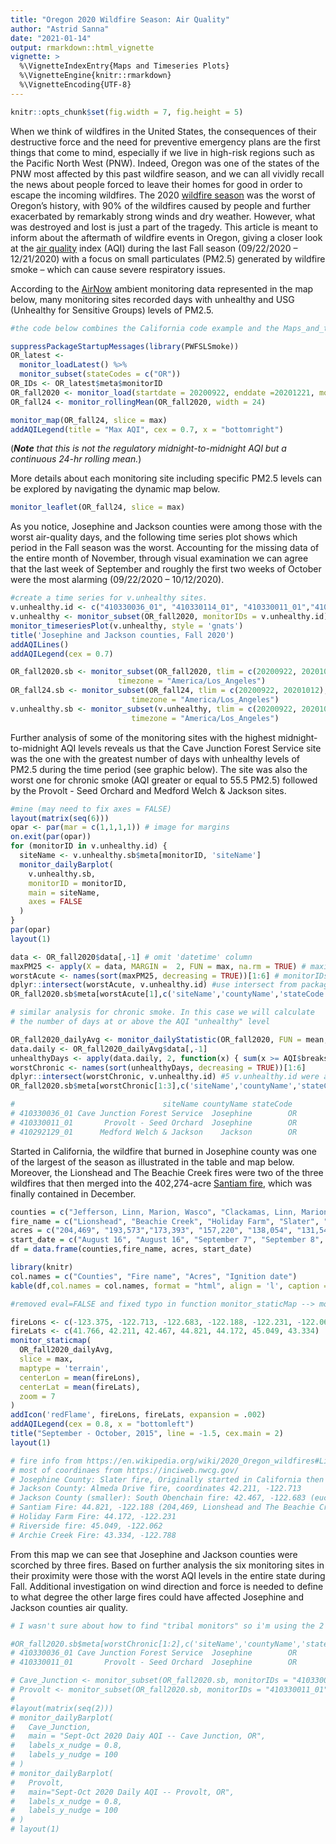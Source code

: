 ---
title: "Oregon 2020 Wildfire Season: Air Quality"
author: "Astrid Sanna"
date: "2021-01-14"
output: rmarkdown::html_vignette
vignette: >
  %\VignetteIndexEntry{Maps and Timeseries Plots}
  %\VignetteEngine{knitr::rmarkdown}
  %\VignetteEncoding{UTF-8}
---

```{r, echo = FALSE}
knitr::opts_chunk$set(fig.width = 7, fig.height = 5)
```

When we think of wildfires in the United States, the consequences of their destructive force and the need for preventive emergency plans are the first things that come to mind, especially if we live in high-risk regions such as the Pacific North West (PNW). Indeed, Oregon was one of the states of the PNW most affected by this past wildfire season, and we can all vividly recall the news about people forced to leave their homes for good in order to escape the incoming wildfires. The 2020 [wildfire season]( https://en.wikipedia.org/wiki/2020_Oregon_wildfires) was the worst of Oregon’s history, with 90% of the wildfires caused by people and further exacerbated by remarkably strong winds and dry weather. However, what was destroyed and lost is just a part of the tragedy. This article is meant to inform about the aftermath of wildfire events in Oregon, giving a closer look at the [air quality]( https://www.oregon.gov/oha/PH/HEALTHYENVIRONMENTS/TRACKINGASSESSMENT/ENVIRONMENTALPUBLICHEALTHTRACKING/Pages/EPHT-Indicator-Outdoor-Air.aspx) index (AQI) during the last Fall season (09/22/2020 – 12/21/2020) with a focus on small particulates (PM2.5) generated by wildfire smoke – which can cause severe respiratory issues. 

According to the [AirNow](https://www.airnow.gov/) ambient monitoring data represented in the map below, many monitoring sites recorded days with unhealthy and USG (Unhealthy for Sensitive Groups) levels of PM2.5.  

```{r, Oregon latest, message = FALSE, echo=FALSE}
#the code below combines the California code example and the Maps_and_timeseries_plots code example.

suppressPackageStartupMessages(library(PWFSLSmoke))
OR_latest <-
  monitor_loadLatest() %>%
  monitor_subset(stateCodes = c("OR"))
OR_IDs <- OR_latest$meta$monitorID
OR_fall2020 <- monitor_load(startdate = 20200922, enddate =20201221, monitorIDs = OR_IDs,  parameter = "PM2.5")
OR_fall24 <- monitor_rollingMean(OR_fall2020, width = 24)
```


```{r map, echo= FALSE}
monitor_map(OR_fall24, slice = max)
addAQILegend(title = "Max AQI", cex = 0.7, x = "bottomright")

```

(*__Note__ that this is not the regulatory midnight-to-midnight AQI but a continuous 24-hr rolling mean.*)

More details about each monitoring site including specific PM2.5 levels can be explored by navigating the dynamic map below. 

```{r leaflet, echo= FALSE}
monitor_leaflet(OR_fall24, slice = max) 
```

As you notice, Josephine and Jackson counties were among those with the worst air-quality days, and the following time series plot shows which period in the Fall season was the worst. Accounting for the missing data of the entire month of November, through visual examination we can agree that the last week of September and roughly the first two weeks of October were the most alarming (09/22/2020 – 10/12/2020).

```{r dygraph, echo=FALSE}

#create a time series for v.unhealthy sites.
v.unhealthy.id <- c("410330036_01", "410330114_01", "410330011_01","410292129_01","410290201_01","410290203_01")
v.unhealthy <- monitor_subset(OR_fall2020, monitorIDs = v.unhealthy.id)
monitor_timeseriesPlot(v.unhealthy, style = 'gnats')
title('Josephine and Jackson counties, Fall 2020')
addAQILines()
addAQILegend(cex = 0.7)

```


```{r sept-oct subset: 09/22/2020 – 10/12/2020, echo=FALSE}

OR_fall2020.sb <- monitor_subset(OR_fall2020, tlim = c(20200922, 20201012),
                        timezone = "America/Los_Angeles")
OR_fall24.sb <- monitor_subset(OR_fall24, tlim = c(20200922, 20201012),
                           timezone = "America/Los_Angeles")
v.unhealthy.sb <- monitor_subset(v.unhealthy, tlim = c(20200922, 20201012),
                           timezone = "America/Los_Angeles")
```

Further analysis of some of the monitoring sites with the highest midnight-to-midnight AQI levels reveals us that the Cave Junction Forest Service site was the one with the greatest number of days with unhealthy levels of PM2.5 during the time period (see graphic below). The site was also the worst one for chronic smoke (AQI greater or equal to 55.5 PM2.5) followed by the Provolt - Seed Orchard and Medford Welch & Jackson sites.  

```{r dailyBarplot, fig.height = 10, echo=FALSE}

#mine (may need to fix axes = FALSE)
layout(matrix(seq(6)))
opar <- par(mar = c(1,1,1,1)) # image for margins 
on.exit(par(opar))
for (monitorID in v.unhealthy.id) {
  siteName <- v.unhealthy.sb$meta[monitorID, 'siteName']
  monitor_dailyBarplot(
    v.unhealthy.sb,
    monitorID = monitorID,
    main = siteName,
    axes = FALSE
  )
}
par(opar)
layout(1)
```


```{r acute, echo=FALSE, results='hide'}

data <- OR_fall2020$data[,-1] # omit 'datetime' column
maxPM25 <- apply(X = data, MARGIN =  2, FUN = max, na.rm = TRUE) # maximum value at each site (2 = columns)
worstAcute <- names(sort(maxPM25, decreasing = TRUE))[1:6] # monitorIDs for the 6 worst sites in OR (each column name corresponds to the monitorID)
dplyr::intersect(worstAcute, v.unhealthy.id) #use intersect from package dplyr - 3 v.unhealthy.id out 6 were also "worstAcute"
OR_fall2020.sb$meta[worstAcute[1],c('siteName','countyName','stateCode')] #Cave Junction Forest Service

```


```{r dailyStatistic, warning = FALSE, echo=FALSE, results='hide'}
# similar analysis for chronic smoke. In this case we will calculate 
# the number of days at or above the AQI "unhealthy" level

OR_fall2020_dailyAvg <- monitor_dailyStatistic(OR_fall2020, FUN = mean, minHours = 20)
data.daily <- OR_fall2020_dailyAvg$data[,-1]
unhealthyDays <- apply(data.daily, 2, function(x) { sum(x >= AQI$breaks_24[4], na.rm = TRUE) }) #above 55.5
worstChronic <- names(sort(unhealthyDays, decreasing = TRUE))[1:6]
dplyr::intersect(worstChronic, v.unhealthy.id) #5 v.unhealthy.id were also "worstChronic"
OR_fall2020.sb$meta[worstChronic[1:3],c('siteName','countyName','stateCode')] #Cave Junction Forest Service

#                                 siteName countyName stateCode
# 410330036_01 Cave Junction Forest Service  Josephine        OR
# 410330011_01       Provolt - Seed Orchard  Josephine        OR
# 410292129_01      Medford Welch & Jackson    Jackson        OR

```

Started in California, the wildfire that burned in Josephine county was one of the largest of the season as illustrated in the table and map below. Moreover, the Lionshead and The Beachie Creek fires were two of the three wildfires that then merged into the 402,274-acre [Santiam fire](https://en.wikipedia.org/wiki/Santiam_Fire), which was finally contained in December. 

```{r df of largest wildfires, echo= FALSE, results='hide'}
counties = c("Jefferson, Linn, Marion, Wasco", "Clackamas, Linn, Marion", "Lane, Linn", "Josephine", "Clackamas", "Douglas")
fire_name = c("Lionshead", "Beachie Creek", "Holiday Farm", "Slater", "Riverside", "Archie Creek")
acres = c("204,469", "193,573","173,393", "157,220", "138,054", "131,542")
start_date = c("August 16", "August 16", "September 7", "September 8", "September 8","September 8")
df = data.frame(counties,fire_name, acres, start_date)


```

```{r kable table, echo= FALSE}
library(knitr)
col.names = c("Counties", "Fire name", "Acres", "Ignition date")
kable(df,col.names = col.names, format = "html", align = 'l', caption = "Oregon Largest Wildfires")
```


```{r staticmap, fig.width=5, fig.height=5, fig.align="center", echo=FALSE}
#removed eval=FALSE and fixed typo in function monitor_staticMap --> monitor_staticmap

fireLons <- c(-123.375, -122.713, -122.683, -122.188, -122.231, -122.062, -122.788)
fireLats <- c(41.766, 42.211, 42.467, 44.821, 44.172, 45.049, 43.334)
monitor_staticmap(
  OR_fall2020_dailyAvg,
  slice = max,
  maptype = 'terrain',
  centerLon = mean(fireLons),
  centerLat = mean(fireLats),
  zoom = 7
)
addIcon('redFlame', fireLons, fireLats, expansion = .002)
addAQILegend(cex = 0.8, x = "bottomleft")
title("September - October, 2015", line = -1.5, cex.main = 2)
layout(1)

# fire info from https://en.wikipedia.org/wiki/2020_Oregon_wildfires#List_of_wildfires
# most of coordinaes from https://inciweb.nwcg.gov/
# Josephine County: Slater fire, Originally started in California then spread to Josephine County, coordinates 41.766, -123.375
# Jackson County: Almeda Drive fire, coordinates 42.211, -122.713
# Jackson County (smaller): South Obenchain fire: 42.467, -122.683 (euclidean distance from previous ~ 12 miles)
# Santiam Fire: 44.821, -122.188 (204,469, Lionshead and The Beachie Creek were 2 of 3 fires that created the santima fire)
# Holiday Farm Fire: 44.172, -122.231
# Riverside fire: 45.049, -122.062
# Archie Creek Fire: 43.334, -122.788 

```

From this map we can see that Josephine and Jackson counties were scorched by three fires. Based on further analysis the six monitoring sites in their proximity were those with the worst AQI levels in the entire state during Fall. Additional investigation on wind direction and force is needed to define to what degree the other large fires could have affected Josephine and Jackson counties air quality. 

```{r tribalMonitors_daily, echo= FALSE}
# I wasn't sure about how to find "tribal monitors" so i'm using the 2 sites with the worstChronic days during sept-oct to show you how I manipulate the code. However since the results are redundant with previous analysis. I', commenting the entire code chunk out. 

#OR_fall2020.sb$meta[worstChronic[1:2],c('siteName','countyName','stateCode')] 
# 410330036_01 Cave Junction Forest Service  Josephine        OR
# 410330011_01       Provolt - Seed Orchard  Josephine        OR

# Cave_Junction <- monitor_subset(OR_fall2020.sb, monitorIDs = "410330036_01")
# Provolt <- monitor_subset(OR_fall2020.sb, monitorIDs = "410330011_01")
# 
#layout(matrix(seq(2)))
# monitor_dailyBarplot(
#   Cave_Junction,
#   main = "Sept-Oct 2020 Daiy AQI -- Cave Junction, OR",
#   labels_x_nudge = 0.8,
#   labels_y_nudge = 100
# )
# monitor_dailyBarplot(
#   Provolt,
#   main="Sept-Oct 2020 Daily AQI -- Provolt, OR",
#   labels_x_nudge = 0.8,
#   labels_y_nudge = 100
# )
# layout(1)
```

